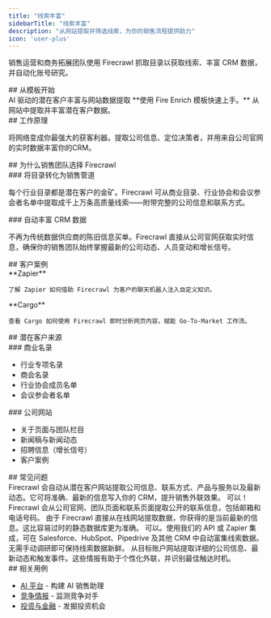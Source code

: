 ```yaml
---
title: "线索丰富"
sidebarTitle: "线索丰富"
description: "从网站提取并筛选线索，为你的销售流程提供助力"
icon: 'user-plus'
---
```


销售运营和商务拓展团队使用 Firecrawl 抓取目录以获取线索、丰富 CRM 数据，并自动化账号研究。

<div id="start-with-a-template">
  ## 从模板开始
</div>

<Card title="Fire Enrich" icon="github" href="https://github.com/mendableai/fire-enrich">
  AI 驱动的潜在客户丰富与网站数据提取
</Card>

<Note>
  **使用 Fire Enrich 模板快速上手。** 从网站中提取并丰富潜在客户数据。
</Note>

<div id="how-it-works">
  ## 工作原理
</div>

将网络变成你最强大的获客利器。提取公司信息、定位决策者，并用来自公司官网的实时数据丰富你的CRM。

<div id="why-sales-teams-choose-firecrawl">
  ## 为什么销售团队选择 Firecrawl
</div>

<div id="transform-directories-into-pipeline">
  ### 将目录转化为销售管道
</div>

每个行业目录都是潜在客户的金矿。Firecrawl 可从商业目录、行业协会和会议参会者名单中提取成千上万条高质量线索——附带完整的公司信息和联系方式。

<div id="enrich-crm-data-automatically">
  ### 自动丰富 CRM 数据
</div>

不再为传统数据供应商的陈旧信息买单。Firecrawl 直接从公司官网获取实时信息，确保你的销售团队始终掌握最新的公司动态、人员变动和增长信号。

<div id="customer-stories">
  ## 客户案例
</div>

<CardGroup cols={2}>
  <Card href="https://www.firecrawl.dev/blog/how-zapier-uses-firecrawl-to-power-chatbots">
    **Zapier**

    了解 Zapier 如何借助 Firecrawl 为客户的聊天机器人注入自定义知识。
  </Card>

  <Card href="https://www.firecrawl.dev/blog/how-cargo-empowers-gtm-teams-with-firecrawl">
    **Cargo**

    查看 Cargo 如何使用 Firecrawl 即时分析网页内容，赋能 Go-To-Market 工作流。
  </Card>
</CardGroup>

<div id="lead-sources">
  ## 潜在客户来源
</div>

<div id="business-directories">
  ### 商业名录
</div>

* 行业专项名录
* 商会名录
* 行业协会成员名单
* 会议参会者名单

<div id="company-websites">
  ### 公司网站
</div>

* 关于页面与团队栏目
* 新闻稿与新闻动态
* 招聘信息（增长信号）
* 客户案例

<div id="faqs">
  ## 常见问题
</div>

<AccordionGroup>
  <Accordion title="Firecrawl 如何提升线索富集流程？">
    Firecrawl 会自动从潜在客户网站提取公司信息、联系方式、产品与服务以及最新动态。它可将准确、最新的信息写入你的 CRM，提升销售外联效果。
  </Accordion>

  <Accordion title="Firecrawl 能从网站找到联系信息吗？">
    可以！Firecrawl 会从公司官网、团队页面和联系页面提取公开的联系信息，包括邮箱和电话号码。
  </Accordion>

  <Accordion title="Firecrawl 提供的线索数据有多准确？">
    由于 Firecrawl 直接从在线网站提取数据，你获得的是当前最新的信息。这比容易过时的静态数据库更为准确。
  </Accordion>

  <Accordion title="我可以将 Firecrawl 集成到我的 CRM 吗？">
    可以。使用我们的 API 或 Zapier 集成，可在 Salesforce、HubSpot、Pipedrive 及其他 CRM 中自动富集线索数据。无需手动调研即可保持线索数据新鲜。
  </Accordion>

  <Accordion title="Firecrawl 如何助力基于账户的营销（ABM）？">
    从目标账户网站提取详细的公司信息、最新动态和触发事件。这些情报有助于个性化外联，并识别最佳触达时机。
  </Accordion>
</AccordionGroup>

<div id="related-use-cases">
  ## 相关用例
</div>

* [AI 平台](/zh/use-cases/ai-platforms) - 构建 AI 销售助理
* [竞争情报](/zh/use-cases/competitive-intelligence) - 监测竞争对手
* [投资与金融](/zh/use-cases/investment-finance) - 发掘投资机会